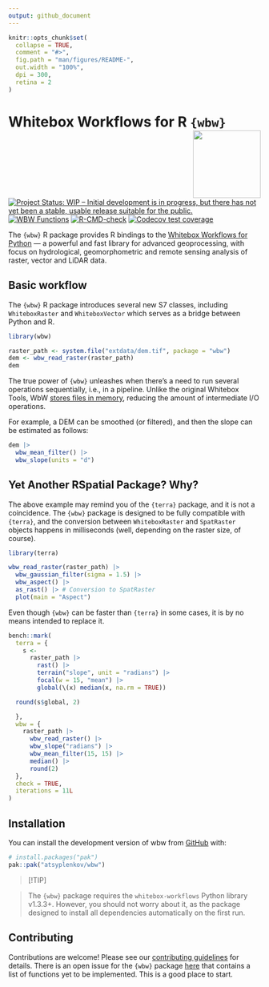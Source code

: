 ```yaml
---
output: github_document
---
```


<!-- README.md is generated from README.Rmd. Please edit that file -->

```r
knitr::opts_chunk$set(
  collapse = TRUE,
  comment = "#>",
  fig.path = "man/figures/README-",
  out.width = "100%",
  dpi = 300,
  retina = 2
)
```

# Whitebox Workflows for R `{wbw}` <img src="man/figures/logo.png" align="right" height="135" alt="" />

<!-- badges: start -->
[![Project Status: WIP – Initial development is in progress, but there has not
yet been a stable, usable release suitable for the
public.](https://www.repostatus.org/badges/latest/wip.svg)](https://www.repostatus.org/#wip)
[![WBW Functions](https://img.shields.io/endpoint?url=https://gist.githubusercontent.com/atsyplenkov/0c46250def94614c4a3ef8b4de7460e6/raw/wbw-progress.json)](https://github.com/atsyplenkov/wbw/issues/1)
[![R-CMD-check](https://github.com/atsyplenkov/wbw/actions/workflows/R-CMD-check.yaml/badge.svg)](https://github.com/atsyplenkov/wbw/actions/workflows/R-CMD-check.yaml)
[![Codecov test coverage](https://codecov.io/gh/atsyplenkov/wbw/graph/badge.svg)](https://app.codecov.io/gh/atsyplenkov/wbw)
<!-- badges: end -->

The `{wbw}` R package provides R bindings to the [Whitebox Workflows for Python](https://www.whiteboxgeo.com/manual/wbw-user-manual/book/preface.html) — a powerful and fast library for advanced geoprocessing, with focus on hydrological, geomorphometric and remote sensing analysis of raster, vector and LiDAR data.

## Basic workflow

The `{wbw}` R package introduces several new S7 classes, including `WhiteboxRaster` and `WhiteboxVector` which serves as a bridge between Python and R. 

```r
library(wbw)

raster_path <- system.file("extdata/dem.tif", package = "wbw")
dem <- wbw_read_raster(raster_path)
dem
```

The true power of `{wbw}` unleashes when there's a need to run several operations sequentially, i.e., in a pipeline. Unlike the original Whitebox Tools, WbW [stores files in memory](https://www.whiteboxgeo.com/manual/wbw-user-manual/book/introduction.html#how-does-wbw-compare-with-related-whitebox-products), reducing the amount of intermediate I/O operations. 

For example, a DEM can be smoothed (or filtered), and then the slope can be estimated as follows:

```r
dem |>
  wbw_mean_filter() |> 
  wbw_slope(units = "d")
```

## Yet Another RSpatial Package? Why?

The above example may remind you of the `{terra}` package, and it is not a coincidence. The `{wbw}` package is designed to be fully compatible with `{terra}`, and the conversion between `WhiteboxRaster` and `SpatRaster` objects happens in milliseconds (well, depending on the raster size, of course).


```r
library(terra)

wbw_read_raster(raster_path) |> 
  wbw_gaussian_filter(sigma = 1.5) |> 
  wbw_aspect() |> 
  as_rast() |> # Conversion to SpatRaster
  plot(main = "Aspect")
```

Even though `{wbw}` can be faster than `{terra}` in some cases, it is by no means intended to replace it. 

``` r

bench::mark(
  terra = {
    s <- 
      raster_path |> 
        rast() |> 
        terrain("slope", unit = "radians") |> 
        focal(w = 15, "mean") |> 
        global(\(x) median(x, na.rm = TRUE))

  round(s$global, 2)

  },
  wbw = {
    raster_path |>
      wbw_read_raster() |> 
      wbw_slope("radians") |> 
      wbw_mean_filter(15, 15) |> 
      median() |> 
      round(2)
  },
  check = TRUE,
  iterations = 11L
)

```

## Installation

You can install the development version of wbw from [GitHub](https://github.com/) with:

``` r
# install.packages("pak")
pak::pak("atsyplenkov/wbw")
```

> [!TIP]

> The `{wbw}` package requires the `whitebox-workflows` Python library v1.3.3+. However, you should not worry about it, as the package designed to install all dependencies automatically on the first run.

## Contributing

Contributions are welcome! Please see our [contributing guidelines](CONTRIBUTING.md) for details. There is an open issue for the `{wbw}` package [here](https://github.com/atsyplenkov/wbw/issues/1) that contains a list of functions yet to be implemented. This is a good place to start.


